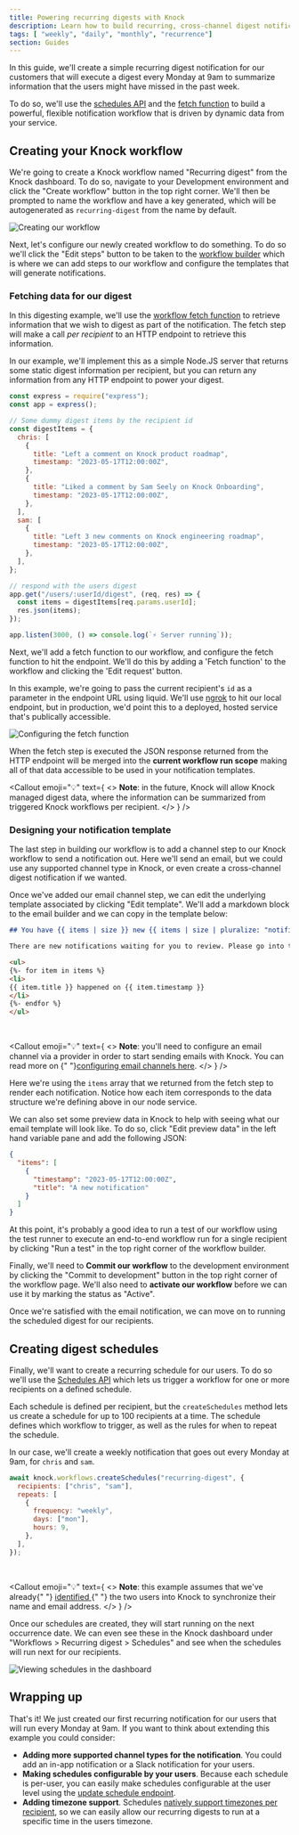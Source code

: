 ```yaml
---
title: Powering recurring digests with Knock
description: Learn how to build recurring, cross-channel digest notifications with Knock.
tags: [ "weekly", "daily", "monthly", "recurrence"]
section: Guides
---
```



In this guide, we'll create a simple recurring digest notification for our customers that will execute a digest every Monday at 9am to summarize information that the users might have missed in the past week.

To do so, we'll use the [schedules API](/send-and-manage-data/schedules) and the [fetch function](/designing-workflows/fetch-function) to build a powerful, flexible notification workflow that is driven by dynamic data from your service.

## Creating your Knock workflow

We're going to create a Knock workflow named "Recurring digest" from the Knock dashboard. To do so, navigate to your Development environment and click the "Create workflow" button in the top right corner. We'll then be prompted to name the workflow and have a key generated, which will be autogenerated as `recurring-digest` from the name by default.

![Creating our workflow](/images/guides/recurring-digests/creating-a-workflow.png)

Next, let's configure our newly created workflow to do something. To do so we'll click the "Edit steps" button to be taken to the [workflow builder](/designing-workflows) which is where we can add steps to our workflow and configure the templates that will generate notifications.

### Fetching data for our digest

In this digesting example, we'll use the [workflow fetch function](/designing-workflows/fetch-function) to retrieve information that we wish to digest as part of the notification. The fetch step will make a call _per recipient_ to an HTTP endpoint to retrieve this information.

In our example, we'll implement this as a simple Node.JS server that returns some static digest information per recipient, but you can return any information from any HTTP endpoint to power your digest.

```javascript The Node.JS server we query for digest items
const express = require("express");
const app = express();

// Some dummy digest items by the recipient id
const digestItems = {
  chris: [
    {
      title: "Left a comment on Knock product roadmap",
      timestamp: "2023-05-17T12:00:00Z",
    },
    {
      title: "Liked a comment by Sam Seely on Knock Onboarding",
      timestamp: "2023-05-17T12:00:00Z",
    },
  ],
  sam: [
    {
      title: "Left 3 new comments on Knock engineering roadmap",
      timestamp: "2023-05-17T12:00:00Z",
    },
  ],
};

// respond with the users digest
app.get("/users/:userId/digest", (req, res) => {
  const items = digestItems[req.params.userId];
  res.json(items);
});

app.listen(3000, () => console.log(`⚡️ Server running`));
```

Next, we'll add a fetch function to our workflow, and configure the fetch function to hit the endpoint. We'll do this by adding a 'Fetch function' to the workflow and clicking the 'Edit request' button.

In this example, we're going to pass the current recipient's `id` as a parameter in the endpoint URL using liquid. We'll use [ngrok](https://ngrok.com/) to hit our local endpoint, but in production, we'd point this to a deployed, hosted service that's publically accessible.

![Configuring the fetch function](/images/guides/recurring-digests/configuring-the-fetch-step.png)

When the fetch step is executed the JSON response returned from the HTTP endpoint will be merged into the **current workflow run scope** making all of that data accessible to be used in your notification templates.

<Callout
  emoji="💡"
  text={
    <>
      <strong>Note</strong>: in the future, Knock will allow Knock managed
      digest data, where the information can be summarized from triggered Knock
      workflows per recipient.
    </>
  }
/>

### Designing your notification template

The last step in building our workflow is to add a channel step to our Knock workflow to send a notification out. Here we'll send an email, but we could use any supported channel type in Knock, or even create a cross-channel digest notification if we wanted.

Once we've added our email channel step, we can edit the underlying template associated by clicking "Edit template". We'll add a markdown block to the email builder and we can copy in the template below:

```markdown Digest email template
## You have {{ items | size }} new {{ items | size | pluralize: "notification", "notifications" }}

There are new notifications waiting for you to review. Please go into the app to review them.

<ul>
{%- for item in items %}
<li>
{{ item.title }} happened on {{ item.timestamp }}
</li>
{%- endfor %}
</ul>
```

<br />

<Callout
  emoji="💡"
  text={
    <>
      <strong>Note</strong>: you'll need to configure an email channel via a
      provider in order to start sending emails with Knock. You can read more on
      {" "}<a href="/integrations/email/overview">configuring email channels here</a>.
    </>
  }
/>

Here we're using the `items` array that we returned from the fetch step to render each notification. Notice how each item corresponds to the data structure we're defining above in our node service.

We can also set some preview data in Knock to help with seeing what our email template will look like. To do so, click "Edit preview data" in the left hand variable pane and add the following JSON:

```json Sample preview data
{
  "items": [
    {
      "timestamp": "2023-05-17T12:00:00Z",
      "title": "A new notification"
    }
  ]
}
```

At this point, it's probably a good idea to run a test of our workflow using the test runner to execute an end-to-end workflow run for a single recipient by clicking "Run a test" in the top right corner of the workflow builder.

Finally, we'll need to **Commit our workflow** to the development environment by clicking the "Commit to development" button in the top right corner of the workflow page. We'll also need to **activate our workflow** before we can use it by marking the status as "Active".

Once we're satisfied with the email notification, we can move on to running the scheduled digest for our recipients.

## Creating digest schedules

Finally, we'll want to create a recurring schedule for our users. To do so we'll use the [Schedules API](/send-and-manage-data/schedules) which lets us trigger a workflow for one or more recipients on a defined schedule.

Each schedule is defined per recipient, but the `createSchedules` method lets us create a schedule for up to 100 recipients at a time. The schedule defines which workflow to trigger, as well as the rules for when to repeat the schedule.

In our case, we'll create a weekly notification that goes out every Monday at 9am, for `chris` and `sam`.

```javascript Creating schedules for our recipients
await knock.workflows.createSchedules("recurring-digest", {
  recipients: ["chris", "sam"],
  repeats: [
    {
      frequency: "weekly",
      days: ["mon"],
      hours: 9,
    },
  ],
});
```

<br />

<Callout
  emoji="💡"
  text={
    <>
      <strong>Note</strong>: this example assumes that we've already{" "}
      <a href="/send-and-manage-data/users#sending-user-data-to-knock">
        identified
      </a>{" "}
      the two users into Knock to synchronize their name and email address.
    </>
  }
/>

Once our schedules are created, they will start running on the next occurrence date. We can even see these in the Knock dashboard under "Workflows > Recurring digest > Schedules" and see when the schedules will run next for our recipients.

![Viewing schedules in the dashboard](/images/guides/recurring-digests/viewing-schedules.png)

## Wrapping up

That's it! We just created our first recurring notification for our users that will run every Monday at 9am. If you want to think about extending this example you could consider:

- **Adding more supported channel types for the notification**. You could add an in-app notification or a Slack notification for your users.
- **Making schedules configurable by your users**. Because each schedule is per-user, you can easily make schedules configurable at the user level using the [update schedule endpoint](/reference#update-schedules).
- **Adding timezone support**. Schedules [natively support timezones per recipient](/send-and-manage-data/schedules#executing-schedules-in-a-recipients-timezone), so we can easily allow our recurring digests to run at a specific time in the users timezone.
